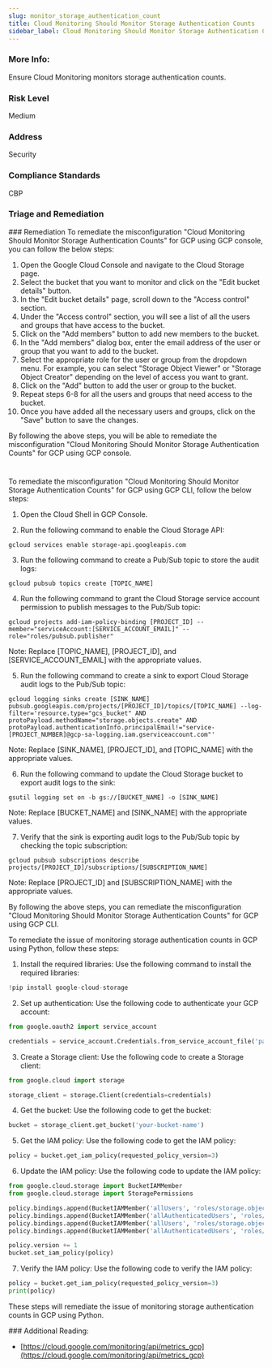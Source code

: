 ```yaml
---
slug: monitor_storage_authentication_count
title: Cloud Monitoring Should Monitor Storage Authentication Counts
sidebar_label: Cloud Monitoring Should Monitor Storage Authentication Counts
---
```


### More Info:

Ensure Cloud Monitoring monitors storage authentication counts.

### Risk Level

Medium

### Address

Security

### Compliance Standards

CBP


### Triage and Remediation
<Tabs>
<Tab title='Remediation'>
### Remediation

<AccordionGroup>
<Accordion title='Using Console' defaultOpen='true'>
To remediate the misconfiguration "Cloud Monitoring Should Monitor Storage Authentication Counts" for GCP using GCP console, you can follow the below steps:

1. Open the Google Cloud Console and navigate to the Cloud Storage page.
2. Select the bucket that you want to monitor and click on the "Edit bucket details" button.
3. In the "Edit bucket details" page, scroll down to the "Access control" section.
4. Under the "Access control" section, you will see a list of all the users and groups that have access to the bucket.
5. Click on the "Add members" button to add new members to the bucket.
6. In the "Add members" dialog box, enter the email address of the user or group that you want to add to the bucket.
7. Select the appropriate role for the user or group from the dropdown menu. For example, you can select "Storage Object Viewer" or "Storage Object Creator" depending on the level of access you want to grant.
8. Click on the "Add" button to add the user or group to the bucket.
9. Repeat steps 6-8 for all the users and groups that need access to the bucket.
10. Once you have added all the necessary users and groups, click on the "Save" button to save the changes.

By following the above steps, you will be able to remediate the misconfiguration "Cloud Monitoring Should Monitor Storage Authentication Counts" for GCP using GCP console.

#
</Accordion>

<Accordion title='Using CLI'>
To remediate the misconfiguration "Cloud Monitoring Should Monitor Storage Authentication Counts" for GCP using GCP CLI, follow the below steps:

1. Open the Cloud Shell in GCP Console.

2. Run the following command to enable the Cloud Storage API:

```
gcloud services enable storage-api.googleapis.com
```

3. Run the following command to create a Pub/Sub topic to store the audit logs:

```
gcloud pubsub topics create [TOPIC_NAME]
```

4. Run the following command to grant the Cloud Storage service account permission to publish messages to the Pub/Sub topic:

```
gcloud projects add-iam-policy-binding [PROJECT_ID] --member="serviceAccount:[SERVICE_ACCOUNT_EMAIL]" --role="roles/pubsub.publisher"
```

Note: Replace [TOPIC_NAME], [PROJECT_ID], and [SERVICE_ACCOUNT_EMAIL] with the appropriate values.

5. Run the following command to create a sink to export Cloud Storage audit logs to the Pub/Sub topic:

```
gcloud logging sinks create [SINK_NAME] pubsub.googleapis.com/projects/[PROJECT_ID]/topics/[TOPIC_NAME] --log-filter='resource.type="gcs_bucket" AND protoPayload.methodName="storage.objects.create" AND protoPayload.authenticationInfo.principalEmail!="service-[PROJECT_NUMBER]@gcp-sa-logging.iam.gserviceaccount.com"'
```

Note: Replace [SINK_NAME], [PROJECT_ID], and [TOPIC_NAME] with the appropriate values.

6. Run the following command to update the Cloud Storage bucket to export audit logs to the sink:

```
gsutil logging set on -b gs://[BUCKET_NAME] -o [SINK_NAME]
```

Note: Replace [BUCKET_NAME] and [SINK_NAME] with the appropriate values.

7. Verify that the sink is exporting audit logs to the Pub/Sub topic by checking the topic subscription:

```
gcloud pubsub subscriptions describe projects/[PROJECT_ID]/subscriptions/[SUBSCRIPTION_NAME]
```

Note: Replace [PROJECT_ID] and [SUBSCRIPTION_NAME] with the appropriate values.

By following the above steps, you can remediate the misconfiguration "Cloud Monitoring Should Monitor Storage Authentication Counts" for GCP using GCP CLI.
</Accordion>

<Accordion title='Using Python'>
To remediate the issue of monitoring storage authentication counts in GCP using Python, follow these steps:

1. Install the required libraries: Use the following command to install the required libraries:
```python
!pip install google-cloud-storage
```

2. Set up authentication: Use the following code to authenticate your GCP account:
```python
from google.oauth2 import service_account

credentials = service_account.Credentials.from_service_account_file('path/to/your/credentials.json')
```

3. Create a Storage client: Use the following code to create a Storage client:
```python
from google.cloud import storage

storage_client = storage.Client(credentials=credentials)
```

4. Get the bucket: Use the following code to get the bucket:
```python
bucket = storage_client.get_bucket('your-bucket-name')
```

5. Get the IAM policy: Use the following code to get the IAM policy:
```python
policy = bucket.get_iam_policy(requested_policy_version=3)
```

6. Update the IAM policy: Use the following code to update the IAM policy:
```python
from google.cloud.storage import BucketIAMMember
from google.cloud.storage import StoragePermissions

policy.bindings.append(BucketIAMMember('allUsers', 'roles/storage.objectViewer'))
policy.bindings.append(BucketIAMMember('allAuthenticatedUsers', 'roles/storage.objectViewer'))
policy.bindings.append(BucketIAMMember('allUsers', 'roles/storage.objectCreator'))
policy.bindings.append(BucketIAMMember('allAuthenticatedUsers', 'roles/storage.objectCreator'))

policy.version += 1
bucket.set_iam_policy(policy)
```

7. Verify the IAM policy: Use the following code to verify the IAM policy:
```python
policy = bucket.get_iam_policy(requested_policy_version=3)
print(policy)
```

These steps will remediate the issue of monitoring storage authentication counts in GCP using Python.
</Accordion>

</AccordionGroup>
</Tab>
</Tabs>
### Additional Reading:

- [https://cloud.google.com/monitoring/api/metrics_gcp](https://cloud.google.com/monitoring/api/metrics_gcp) 

